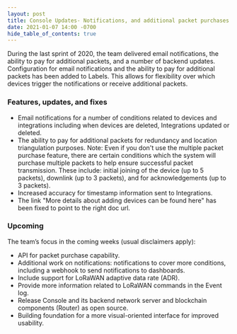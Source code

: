 ```yaml
---
layout: post
title: Console Updates- Notifications, and additional packet purchases
date: 2021-01-07 14:00 -0700
hide_table_of_contents: true
---
```


During the last sprint of 2020, the team delivered email notifications, the ability to pay for
additional packets, and a number of backend updates. Configuration for email notifications and the
ability to pay for additional packets has been added to Labels. This allows for flexibility over
which devices trigger the notifications or receive additional packets.

<!--truncate-->

### Features, updates, and fixes

- Email notifications for a number of conditions related to devices and integrations including when
  devices are deleted, Integrations updated or deleted.
- The ability to pay for additional packets for redundancy and location triangulation purposes.
  Note: Even if you don't use the multiple packet purchase feature, there are certain conditions
  which the system will purchase multiple packets to help ensure successful packet transmission.
  These include: initial joining of the device (up to 5 packets), downlink (up to 3 packets), and
  for acknowledgements (up to 3 packets).
- Increased accuracy for timestamp information sent to Integrations.
- The link "More details about adding devices can be found here" has been fixed to point to the
  right doc url.

### Upcoming

The team’s focus in the coming weeks (usual disclaimers apply):

- API for packet purchase capability.
- Additional work on notifications: notifications to cover more conditions, including a webhook to
  send notifications to dashboards.
- Include support for LoRaWAN adaptive data rate (ADR).
- Provide more information related to LoRaWAN commands in the Event log.
- Release Console and its backend network server and blockchain components (Router) as open source.
- Building foundation for a more visual-oriented interface for improved usability.

